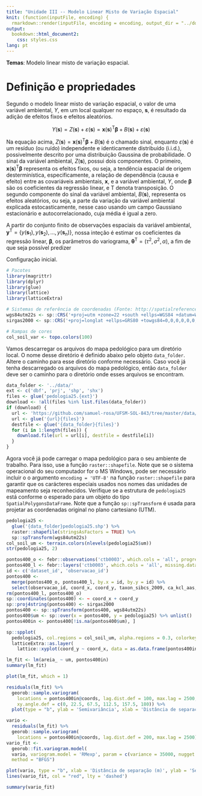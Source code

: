 ```yaml
---
title: "Unidade III -- Modelo Linear Misto de Variação Espacial"
knit: (function(inputFile, encoding) {
  rmarkdown::render(inputFile, encoding = encoding, output_dir = "../docs") })
output: 
  bookdown::html_document2:
    css: styles.css
lang: pt
---
```


<div id="summary">
**Temas**: Modelo linear misto de variação espacial.
</div>

# Definição e propriedades

Segundo o modelo linear misto de variação espacial, o valor de uma variável ambiental, $Y$, em um local qualquer no espaço, $\boldsymbol{s}$, é resultado da adição de efeitos fixos e efeitos aleatórios.

$$Y(\boldsymbol{s}) = Z(\boldsymbol{s}) + \varepsilon(\boldsymbol{s}) = \boldsymbol{x}(\boldsymbol{s})^\text{T}\boldsymbol{\beta} + B(\boldsymbol{s}) + \varepsilon(\boldsymbol{s})$$

Na equação acima, $Z(\boldsymbol{s}) = \boldsymbol{x}(\boldsymbol{s})^\text{T}\boldsymbol{\beta} + B(\boldsymbol{s})$ é o chamado sinal,
enquanto $\varepsilon(\boldsymbol{s})$ é um resíduo (ou ruído) independente e identicamente distribuído (i.i.d.), possivelmente descrito
por uma distribuição Gaussina de probabilidade. O sinal da variável ambiental, $Z(\boldsymbol{s})$, possui dois componentes. O primeiro,
$\boldsymbol{x}(\boldsymbol{s})^\text{T}\boldsymbol{\beta}$ representa os efeitos fixos, ou seja, a tendência espacial de origem
desterminística, especificamente, a relação de dependência (causa e efeito) entre as covariáveis ambientais, $\boldsymbol{x}$, e a
variável ambiental, $Y$, onde $\boldsymbol{\beta}$ são os coeficientes da regressão linear, e $\text{T}$ denota transposição. O segundo
componente do sinal da variável ambiental, $B(\boldsymbol{s})$, representa os efeitos aleatórios, ou seja, a parte da variação da variável
ambiental explicada estocasticamente, nesse caso usando um campo Gaussiano estacionário e autocorrelacionado, cuja média é igual a zero.

A partir do conjunto finito de observações espaciais da variável ambiental, 
$\boldsymbol{y}^\text{T} = \{y(\boldsymbol{s}_1), y(\boldsymbol{s}_2), \ldots, y(\boldsymbol{s}_n)\}$, nossa inteção é estimar os coeficientes da regressão linear, $\boldsymbol{\beta}$, os parâmetros do variograma, 
$\boldsymbol{\theta}^\text{T} = (\tau^2, \sigma^2, \alpha)$, a fim de que seja possível predizer 


Configuração inicial.

```r
# Pacotes
library(magrittr)
library(dplyr)
library(glue)
library(lattice)
library(latticeExtra)

# Sistemas de referência de coordenadas (Fonte: http://spatialreference.org/ref/epsg/)
wgs84utm22s <- sp::CRS('+proj=utm +zone=22 +south +ellps=WGS84 +datum=WGS84 +units=m +no_defs')
sirgas2000 <- sp::CRS('+proj=longlat +ellps=GRS80 +towgs84=0,0,0,0,0,0,0 +no_defs')

# Rampas de cores
col_soil_var <- topo.colors(100)
```

Vamos descarregar os arquivos do mapa pedológico para um diretório local. O nome desse diretório é definido abaixo pelo objeto `data_folder`. Altere o caminho para esse diretório conforme necessário. Caso você já tenha descarregado os arquivos do mapa pedológico, então `data_folder` deve ser o caminho para o diretório onde esses arquivos se encontram.

```r
data_folder <- '../data/'
ext <- c('dbf', 'prj', 'shp', 'shx')
files <- glue('pedologia25.{ext}')
download <- !all(files %in% list.files(data_folder)) 
if (download) {
  url <- 'https://github.com/samuel-rosa/UFSM-SOL-843/tree/master/data/'
  url <- glue('{url}{files}')
  destfile <- glue('{data_folder}{files}')
  for (i in 1:length(files)) {
    download.file(url = url[i], destfile = destfile[i])
  }
}
```

Agora você já pode carregar o mapa pedológico para o seu ambiente de trabalho. Para isso, use a função `raster::shapefile`. Note que se o sistema operacional do seu computador for o MS Windows, pode ser necessário incluir o o argumento `encoding = 'UTF-8'` na função `raster::shapefile` para garantir que os carácteres especiais usados nos nomes das unidades de mapeamento seja reconhecidos. Verifique se a estrutura de `pedologia25` está conforme o esperado para um objeto do tipo `SpatialPolygonsDataFrame`. Note que a função `sp::spTransform` é usada para projetar as coordenadas original no plano cartesiano (UTM).

```r
pedologia25 <- 
  glue('{data_folder}pedologia25.shp') %>% 
  raster::shapefile(stringsAsFactors = TRUE) %>% 
  sp::spTransform(wgs84utm22s)
col_soil_um <- terrain.colors(nlevels(pedologia25$um))
str(pedologia25, 2)
```

```r
pontos400_o <- febr::observations('ctb0003', which.cols = 'all', progress = FALSE)
pontos400_l <- febr::layers('ctb0003', which.cols = 'all', missing.data = 'keep', progress = FALSE)
id <- c('dataset_id', 'observacao_id')
pontos400 <- 
  merge(pontos400_o, pontos400_l, by.x = id, by.y = id) %>% 
  select(observacao_id, coord_x, coord_y, taxon_sibcs_2009, ca_kcl_aas, argila_, areia_)
rm(pontos400_l, pontos400_o)
sp::coordinates(pontos400) <- ~ coord_x + coord_y
sp::proj4string(pontos400) <- sirgas2000
pontos400 <- sp::spTransform(pontos400, wgs84utm22s)
pontos400$um <- sp::over(x = pontos400, y = pedologia25) %>% unlist()
pontos400in <- pontos400[!is.na(pontos400$um), ]
```

```r
sp::spplot(
  pedologia25, col.regions = col_soil_um, alpha.regions = 0.3, colorkey = FALSE) +
  latticeExtra::as.layer(
    lattice::xyplot(coord_y ~ coord_x, data = as.data.frame(pontos400in@coords), col = 'red', pch = 17))
```

```r
lm_fit <- lm(areia_ ~ um, pontos400in)
summary(lm_fit)
```

```r
plot(lm_fit, which = 1)
```

```r
residuals(lm_fit) %>% 
  georob::sample.variogram(
    locations = pontos400in@coords, lag.dist.def = 100, max.lag = 2500,
    xy.angle.def = c(0, 22.5, 67.5, 112.5, 157.5, 180)) %>% 
  plot(type = "b", ylab = 'Semivariância', xlab = 'Distância de separação (m)')
```

```r
vario <- 
  residuals(lm_fit) %>% 
  georob::sample.variogram(
    locations = pontos400in@coords, lag.dist.def = 200, max.lag = 2500)
vario_fit <- 
  georob::fit.variogram.model(
  vario, variogram.model = 'RMexp', param = c(variance = 35000, nugget = 5000, scale = 500), 
  method = "BFGS")
```

```r
plot(vario, type = "b", xlab = 'Distância de separação (m)', ylab = 'Semivariância')
lines(vario_fit, col = "red", lty = 'dashed')
```

```r
summary(vario_fit)
```

